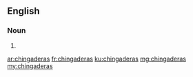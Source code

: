 ==English==

===Noun===
{{head|en}}

# {{plural of|chingadera}}

[[ar:chingaderas]]
[[fr:chingaderas]]
[[ku:chingaderas]]
[[mg:chingaderas]]
[[my:chingaderas]]